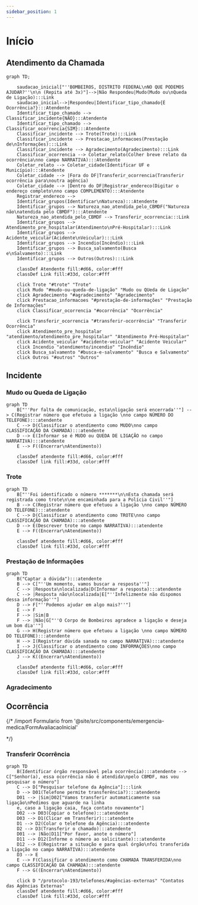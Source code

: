 ```yaml
---
sidebar_position: 1
---
```


# Início

## Atendimento da Chamada

```mermaid
graph TD;

    saudacao_inicial["''BOMBEIROS, DISTRITO FEDERAL\nNO QUE PODEMOS AJUDAR?''\n\n (Repita até 3x)"]-->|Não Respondeu|Mudo(Mudo ou\nQueda de Ligação):::Link
    saudacao_inicial-->|Respondeu|Identificar_tipo_chamado{É Ocorrência?}:::Atendente
    Identificar_tipo_chamado --> Classificar_incidente{NÃO}:::Atendente
    Identificar_tipo_chamado --> Classificar_ocorrencia{SIM}:::Atendente
    Classificar_incidente --> Trote(Trote):::Link
    Classificar_incidente --> Prestacao_informacoes(Prestação de\nInformações):::Link
    Classificar_incidente --> Agradecimento(Agradecimento):::Link
    Classificar_ocorrencia --> Coletar_relato(Colher breve relato da ocorrência\nno campo NARRATIVA):::Atendente
    Coletar_relato --> Coletar_cidade(Identificar UF e Município):::Atendente
    Coletar_cidade --> |Fora do DF|Transferir_ocorrencia(Transferir ocorrência para\noutra agência)
    Coletar_cidade --> |Dentro do DF|Registrar_endereco(Digitar o endereço completo\nno campo COMPLEMENTO):::Atendente
    Registrar_endereco --> 
    Identificar_grupos(Identificar\nNatureza):::Atendente
    Identificar_grupos --> Natureza_nao_atendida_pelo_CBMDF("Natureza não\natendida pelo CBMDF"):::Atendente
    Natureza_nao_atendida_pelo_CBMDF --> Transferir_ocorrencia:::Link
    Identificar_grupos --> Atendimento_pre_hospitalar(Atendimento\nPré-Hospitalar):::Link
    Identificar_grupos --> Acidente_veicular(Acidente\nVeicular):::Link
    Identificar_grupos --> Incendio(Incêndio):::Link
    Identificar_grupos --> Busca_salvamento(Busca e\nSalvamento):::Link
    Identificar_grupos --> Outros(Outros):::Link

    classDef Atendente fill:#d66, color:#fff
    classDef Link fill:#33d, color:#fff

    click Trote "#trote" "Trote"
    click Mudo "#mudo-ou-queda-de-ligação" "Mudo ou QUeda de Ligação"
    click Agradecimento "#agradecimento" "Agradecimento"
    click Prestacao_informacoes "#prestação-de-informações" "Prestação de Informações"
    click Classificar_ocorrencia "#ocorrência" "Ocorrência"

    click Transferir_ocorrencia "#transferir-ocorrência" "Transferir Ocorrência"
    click Atendimento_pre_hospitalar "atendimento/atendimento_pre_hospitalar" "Atendimento Pré-Hospitalar"
    click Acidente_veicular "#acidente-veicular" "Acidente Veicular"
    click Incendio "atendimento/incendio" "Incêndio"
    click Busca_salvamento "#busca-e-salvamento" "Busca e Salvamento"
    click Outros "#outros" "Outros"

```

## Incidente

### Mudo ou Queda de Ligação

```mermaid
graph TD
    B["''Por falta de comunicação, esta\nligação será encerrada''"] --> C(Registrar número que efetuou a ligação \nno campo NÚMERO DO TELEFONE):::atendente
    C --> D(Classificar o atendimento como MUDO\nno campo CLASSIFICAÇÃO DA CHAMADA):::atendente
    D --> E(Informar se é MUDO ou QUEDA DE LIGAÇÃO no campo NARRATIVA):::atendente
    E --> F((Encerrar\nAtendimento))

    classDef atendente fill:#d66, color:#fff
    classDef link fill:#33d, color:#fff
``` 

### Trote

```mermaid
graph TD
    B["''Foi identificado o número *******\n\nEsta chamada será registrada como trote\n\ne encaminhada para a Polícia Civil''"]
    B --> C(Registrar número que efetuou a ligação \nno campo NÚMERO DO TELEFONE):::atendente
    C --> D(Classificar o atendimento como TROTE\nno campo CLASSIFICAÇÃO DA CHAMADA):::atendente
    D --> E(Descrever trote no campo NARRATIVA):::atendente
    E --> F((Encerrar\nAtendimento))

    classDef atendente fill:#d66, color:#fff
    classDef link fill:#33d, color:#fff
``` 

### Prestação de Informações

```mermaid
graph TD
    B("Captar a dúvida"):::atendente
    B --> C["''Um momento, vamos buscar a resposta''"]
    C --> |Resposta\nlocalizada|D(Informar a resposta):::atendente
    C --> |Resposta não\nlocalizada|E["''Infelizmente não dispomos dessa informação''"]
    D --> F["''Podemos ajudar em algo mais?''"]
    E --> F
    F --> |Sim|B
    F --> |Não|G["''O Corpo de Bombeiros agradece a ligação e deseja um bom dia''"]
    G --> H(Registrar número que efetuou a ligação \nno campo NÚMERO DO TELEFONE):::atendente
    H --> I(Registrar dúvida sanada no campo NARRATIVA):::atendente
    I --> J(Classificar o atendimento como INFORMAÇÕES\nno campo CLASSIFICAÇÃO DA CHAMADA):::atendente
    J --> K((Encerrar\nAtendimento))

    classDef atendente fill:#d66, color:#fff
    classDef link fill:#33d, color:#fff
``` 

### Agradecimento

## Ocorrência

{/* /import Formulario from '@site/src/components/emergencia-medica/FormAvaliacaoInicial'

<Formulario/> */}

### Transferir Ocorrência

```mermaid
graph TD
    B(Identificar órgão responsável pela ocorrência):::atendente --> C["Senhor(a), essa ocorrência não é atendida\npelo CBMDF, mas vou pesquisar o número"]
    C --> D["Pesquisar telefone da Agência"]:::link
    D --> D01(Telefone permite transferência?):::atendente
    D01 --> |Sim|D02["Vamos transferir automaticamente sua ligação\nPedimos que aguarde na linha 
    e, caso a ligação caia, faça contato novamente"]
    D02 --> D03(Copiar o telefone):::atendente
    D03 --> D1(Clicar em Transferir):::atendente
    D1 --> D2(Colar o telefone da Agência):::atendente
    D2 --> D3(Transferir o chamado):::atendente
    D01 --> |Não|D11["Por favor, anote o número"]
    D11 --> D12(Informe o número ao solicitante):::atendente
    D12 --> E(Registrar a situação e para qual órgão\nfoi transferida a ligação no campo NARRATIVA):::atendente
    D3 --> E
    E --> F(Classificar o atendimento como CHAMADA TRANSFERIDA\nno campo CLASSIFICAÇÃO DA CHAMADA):::atendente
    F --> G((Encerrar\nAtendimento))
    
    click D "/protocolo-193/telefones/#agências-externas" "Contatos das Agências Externas"
    classDef atendente fill:#d66, color:#fff
    classDef link fill:#33d, color:#fff
```